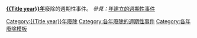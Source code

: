 '''[[{{Title year}}年]]'''廢除的週期性事件。
<includeonly>
''參見：''[[:Category:{{Title year}}年建立的週期性事件|{{Title year}}年建立的週期性事件]]

{{Yearnav|廢除的週期性事件}}

[[Category:{{Title year}}年廢除]]
[[Category:各年廢除的週期性事件]]</includeonly><noinclude>
{{documentation}}
[[Category:各年廢除模板]]
</noinclude>